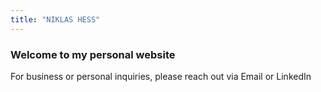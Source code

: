 ```yaml
---
title: "NIKLAS HESS"
---
```


### Welcome to my personal website

For business or personal inquiries, please reach out via Email or LinkedIn